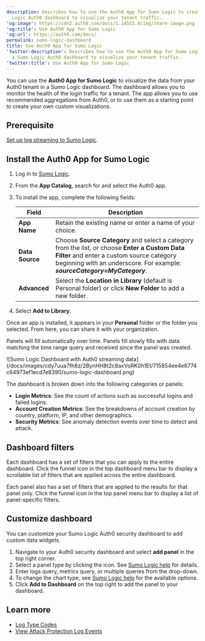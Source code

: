 ```yaml
---
description: Describes how to use the Auth0 App for Sumo Logic to create a Sumo
  Logic Auth0 dashboard to visualize your tenant traffic.
'og:image': https://cdn2.auth0.com/docs/1.14553.0/img/share-image.png
'og:title': Use Auth0 App for Sumo Logic
'og:url': https://auth0.com/docs/
permalink: sumo-logic-dashboard
title: Use Auth0 App for Sumo Logic
'twitter:description': Describes how to use the Auth0 App for Sumo Logic to create
  a Sumo Logic Auth0 dashboard to visualize your tenant traffic.
'twitter:title': Use Auth0 App for Sumo Logic
---
```

You can use the **Auth0 App for Sumo Logic** to visualize the data from your Auth0 tenant in a Sumo Logic dashboard. The dashboard allows you to monitor the health of the login traffic for a tenant. The app allows you to use recommended aggregations from Auth0, or to use them as a starting point to create your own custom visualizations.

## Prerequisite

[Set up log streaming to Sumo Logic](https://marketplace.auth0.com/integrations/sumo-logic-log-streaming).

## Install the Auth0 App for Sumo Logic

1. Log in to [Sumo Logic](https://www.sumologic.com).
2. From the **App Catalog**, search for and select the Auth0 app.
3. To install the app, complete the following fields:

   <table class="table"><thead>
   <tr>
   <th><strong>Field</strong></th>
   <th><strong>Description</strong></th>
   </tr>
   </thead>
   <tbody>
   <tr>
   <td><strong>App Name</strong></td>
   <td>Retain the existing name or enter a name of your choice.</td>
   </tr>
   <tr>
   <td><strong>Data Source</strong></td>
   <td>Choose <strong>Source Category</strong> and select a category from the list, or choose <strong>Enter a Custom Data Filter</strong> and enter a custom source category beginning with an underscore. For example: <strong><em>sourceCategory=MyCategory</em></strong>.</td>
   </tr>
   <tr>
   <td><strong>Advanced</strong></td>
   <td>Select the <strong>Location in Library</strong> (default is Personal folder) or click <strong>New Folder</strong> to add a new folder.</td>
   </tr>
   </tbody>
   </table>
4. Select **Add to Library**.

Once an app is installed, it appears in your **Personal** folder or the folder you selected. From here, you can share it with your organization.

Panels will fill automatically over time. Panels fill slowly fills with data matching the time range query and received since the panel was created.

<Frame>![Sumo Logic Dashboard with Auth0 streaming data](/docs/images/cdy7uua7fh8z/2BynHH8t2c8axVoRK0h1Et/715854ee4e6774c64973ef1ecd7e8390/sumo-logic-dashboard.png)</Frame>

The dashboard is broken down into the following categories or panels:

* **Login Metrics**: See the count of actions such as successful logins and failed logins.
* **Account Creation Metrics**: See the breakdowns of account creation by country, platform, IP, and other demographics.
* **Security Metrics**: See anomaly detection events over time to detect and attack.

## Dashboard filters

Each dashboard has a set of filters that you can apply to the entire dashboard. Click the funnel icon in the top dashboard menu bar to display a scrollable list of filters that are applied across the entire dashboard.

Each panel also has a set of filters that are applied to the results for that panel only. Click the funnel icon in the top panel menu bar to display a list of panel-specific filters.

## Customize dashboard

You can customize your Sumo Logic Auth0 security dashboard to add custom data widgets.

1. Navigate to your Auth0 security dashboard and select **add panel** in the top right corner.
2. Select a panel type by clicking the icon. See [Sumo Logic help](https://help.sumologic.com/Visualizations-and-Alerts/Dashboard_(New)/Panels) for details.
3. Enter logs query, metrics query, or multiple queries from the drop-down.
4. To change the chart type, see [Sumo Logic help](https://help.sumologic.com/Visualizations-and-Alerts/Dashboard_(New)/Panels/01Modify_a_Chart) for the available options.
5. Click **Add to Dashboard** on the top right to add the panel to your dashboard.

## Learn more

* [Log Type Codes](/docs/deploy-monitor/logs/log-event-type-codes)
* [View Attack Protection Log Events](/docs/secure/attack-protection/view-attack-protection-events)